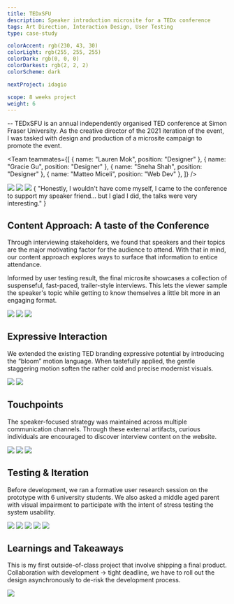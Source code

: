 ```yaml
---
title: TEDxSFU
description: Speaker introduction microsite for a TEDx conference
tags: Art Direction, Interaction Design, User Testing
type: case-study

colorAccent: rgb(230, 43, 30)
colorLight: rgb(255, 255, 255)
colorDark: rgb(0, 0, 0)
colorDarkest: rgb(2, 2, 2)
colorScheme: dark

nextProject: idagio

scope: 8 weeks project
weight: 6
---
```


<FullImage src="/project-assets/tedxsfu/intro.jpg" width={1904} height={1128} />

-- TEDxSFU is an annual independently organised TED conference at Simon Fraser University. As the creative director of the 2021 iteration of the event, I was tasked with design and production of a microsite campaign to promote the event.

<Team
  teammates={[
    { name: "Lauren Mok", position: "Designer" },
    { name: "Gracie Gu", position: "Designer" },
    { name: "Sneha Shah", position: "Designer" },
    { name: "Matteo Miceli", position: "Web Dev" },
  ]}
/>

<LayoutFull>
  <Image src="/project-assets/tedxsfu/screen.jpg" width={1792} height={1053} />
</LayoutFull>

<LayoutFull grid="3/3">
  <Image src="/project-assets/tedxsfu/screen.jpg" width={1792} height={1053} />
  <Image src="/project-assets/tedxsfu/screen.jpg" width={1792} height={1053} />
</LayoutFull>

<Quote who="University Student" title="User Testing Participant">
  {
    "Honestly, I wouldn't have come myself, I came to the conference to support my speaker friend... but I glad I did, the talks were very interesting."
  }
</Quote>

## Content Approach: A taste of the Conference

Through interviewing stakeholders, we found that speakers and their topics are the major motivating factor for the audience to attend. With that in mind, our content approach explores ways to surface that information to entice attendance.

Informed by user testing result, the final microsite showcases a collection of suspenseful, fast-paced, trailer-style interviews. This lets the viewer sample the speaker's topic while getting to know themselves a little bit more in an engaging format.

<LayoutFull extraMargin>
  <Image
    src="/project-assets/tedxsfu/screen.jpg"
    width={1792}
    height={1053}
    caption="content teaser let audience to have a taste of what the talk was about"
  />
</LayoutFull>
<LayoutFull grid="2/4">
  <Image
    src="/project-assets/tedxsfu/screen.jpg"
    width={1792}
    height={1053}
    caption="The pre-iteration"
  />
  <Image
    src="/project-assets/tedxsfu/screen.jpg"
    width={1792}
    height={1053}
    caption="The pre-iteration"
  />
</LayoutFull>

## Expressive Interaction

We extended the existing TED branding expressive potential by introducing the “bloom” motion language. When tastefully applied, the gentle staggering motion soften the rather cold and precise modernist visuals.

<LayoutMainContent grid="3/2" extraMargin>
  <Image src="/project-assets/tedxsfu/screen.jpg" width={1792} height={1053} />
  <Image src="/project-assets/tedxsfu/screen.jpg" width={1792} height={1053} />
</LayoutMainContent>

## Touchpoints

The speaker-focused strategy was maintained across multiple communication channels. Through these external artifacts, curious individuals are encouraged to discover interview content on the website.

<LayoutMainContent extraMargin>
  <Image src="/project-assets/tedxsfu/screen.jpg" width={1792} height={1053} />
</LayoutMainContent>

<LayoutMainContent grid="2/3">
  <Image src="/project-assets/tedxsfu/screen.jpg" width={1792} height={1053} />
  <Image src="/project-assets/tedxsfu/screen.jpg" width={1792} height={1053} />
</LayoutMainContent>

## Testing & Iteration

Before development, we ran a formative user research session on the prototype with 6 university students. We also asked a middle aged parent with visual impairment to participate with the intent of stress testing the system usability.

<LayoutMainContent grid="2/3" extraMargin>
  <Image src="/project-assets/tedxsfu/screen.jpg" width={1792} height={1053} />
  <Image src="/project-assets/tedxsfu/screen.jpg" width={1792} height={1053} />
</LayoutMainContent>

<LayoutMainContent grid="2/3" extraMargin>
  <Image src="/project-assets/tedxsfu/screen.jpg" width={1792} height={1053} />
  <Image src="/project-assets/tedxsfu/screen.jpg" width={1792} height={1053} />
</LayoutMainContent>

<LayoutMainContent extraMargin>
  <Image src="/project-assets/tedxsfu/screen.jpg" width={1792} height={1053} />
</LayoutMainContent>

## Learnings and Takeaways

This is my first outside-of-class project that involve shipping a final product. Collaboration with development -> tight deadline, we have to roll out the design asynchronously to de-risk the development process.

<LayoutFull extraMargin>
  <Image
    src="https://tedxsfu2021.netlify.app/images/teams/creative-team.webp"
    width={1920}
    height={1080}
  />
</LayoutFull>
